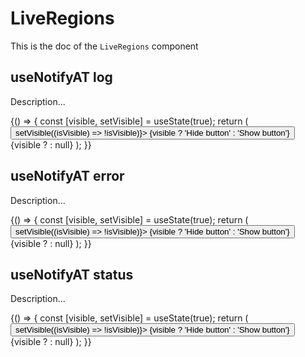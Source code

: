 <!--- LiveRegions.stories.mdx --->


<Meta title="Design System/Molecules/LiveRegions" component={LiveRegions} />

# LiveRegions

This is the doc of the `LiveRegions` component

## useNotifyAT log

Description...

<Canvas>
  <Story name="log">
    {() => {
      const [visible, setVisible] = useState(true);
      return (
        <Stack size={3}>
          <Button onClick={() => setVisible((isVisible) => !isVisible)}>
            {visible ? 'Hide button' : 'Show button'}
          </Button>
          {visible ? <StoryComponent notifyType="log" /> : null}
        </Stack>
      );
    }}
  </Story>
</Canvas>

## useNotifyAT error

Description...

<Canvas>
  <Story name="log">
    {() => {
      const [visible, setVisible] = useState(true);
      return (
        <Stack size={3}>
          <Button onClick={() => setVisible((isVisible) => !isVisible)}>
            {visible ? 'Hide button' : 'Show button'}
          </Button>
          {visible ? <StoryComponent notifyType="error" /> : null}
        </Stack>
      );
    }}
  </Story>
</Canvas>

## useNotifyAT status

Description...

<Canvas>
  <Story name="log">
    {() => {
      const [visible, setVisible] = useState(true);
      return (
        <Stack size={3}>
          <Button onClick={() => setVisible((isVisible) => !isVisible)}>
            {visible ? 'Hide button' : 'Show button'}
          </Button>
          {visible ? <StoryComponent notifyType="status" /> : null}
        </Stack>
      );
    }}
  </Story>
</Canvas>
